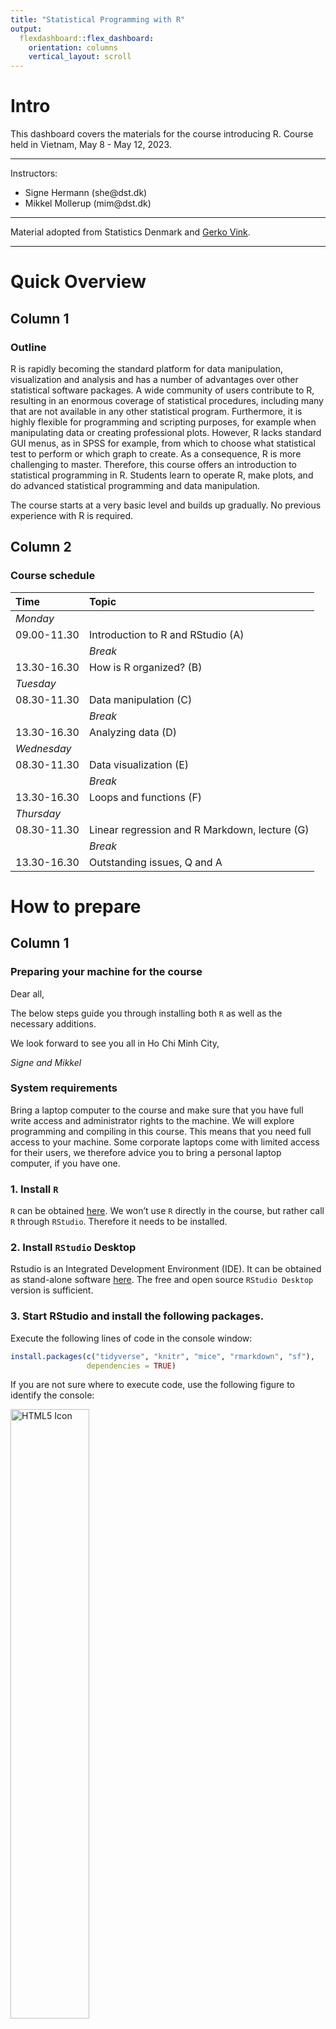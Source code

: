 ---
title: "Statistical Programming with R"
output: 
  flexdashboard::flex_dashboard:
    orientation: columns
    vertical_layout: scroll
---



<!-- ```{r setup, include=FALSE} -->
<!-- knitr::opts_chunk$set(echo = TRUE) -->
<!-- library(vembedr) -->

<!-- ``` -->



# Intro {.sidebar}

This dashboard covers the materials for the course introducing R. Course held in Vietnam, May 8 - May 12, 2023.

---

Instructors: 

 - Signe Hermann (she@dst.dk)
 - Mikkel Mollerup (mim@dst.dk)


---

Material adopted from Statistics Denmark and [Gerko Vink](https://github.com/gerkovink/R).


---
# Quick Overview

## Column 1

### Outline
R is rapidly becoming the standard platform for data manipulation, visualization and analysis and has a number of advantages over other statistical software packages. A wide community of users contribute to R, resulting in an enormous coverage of statistical procedures, including many that are not available in any other statistical program. Furthermore, it is highly flexible for programming and scripting purposes, for example when manipulating data or creating professional plots. However, R lacks standard GUI menus, as in SPSS for example, from which to choose what statistical test to perform or which graph to create. As a consequence, R is more challenging to master. Therefore, this course offers an introduction to statistical programming in R. Students learn to operate R, make plots, and do advanced statistical programming and data manipulation. 


The course starts at a very basic level and builds up gradually. No previous experience with R is required.

## Column 2

### Course schedule 

| Time        | Topic                                           |
|:------------|:------------------------------------------------|
| *Monday*    |                                                 |
| 09.00-11.30 | Introduction to R and RStudio (A)               |
|             | *Break*                                         |
| 13.30-16.30 | How is R organized? (B)                         |                 
| *Tuesday*   |                                                 |
| 08.30-11.30 | Data manipulation (C)                           |
|             | *Break*                                         |     
| 13.30-16.30 | Analyzing data (D)                              |
| *Wednesday*                                                   |
| 08.30-11.30 | Data visualization (E)                          |
|             | *Break*                                         |             
| 13.30-16.30 | Loops and functions (F)                         |
| *Thursday*  |                                                 |
| 08.30-11.30 | Linear regression and R Markdown, lecture (G)   |
|             | *Break*                                         |
| 13.30-16.30 | Outstanding issues, Q and A                     |


# How to prepare

## Column 1

### Preparing your machine for the course
Dear all, 

The below steps guide you through installing both `R` as well as the necessary additions.

We look forward to see you all in Ho Chi Minh City,  

*Signe and Mikkel*

### **System requirements**

Bring a laptop computer to the course and make sure that you have full write access and administrator rights to the machine. We will explore programming and compiling in this course. This means that you need full access to your machine. Some corporate laptops come with limited access for their users, we therefore advice you to bring a personal laptop computer, if you have one. 

### **1. Install `R`**
`R` can be obtained [here](https://cran.r-project.org). We won't use `R` directly in the course, but rather call `R` through `RStudio`. Therefore it needs to be installed. 

### **2. Install `RStudio` Desktop**

Rstudio is an Integrated Development Environment (IDE). It can be obtained as stand-alone software [here](https://www.posit.co/downloads/). The free and open source `RStudio Desktop` version is sufficient.

### **3. Start RStudio and install the following packages. **

Execute the following lines of code in the console window:

```{r eval=FALSE, echo = TRUE}
install.packages(c("tidyverse", "knitr", "mice", "rmarkdown", "sf"),
                 dependencies = TRUE)
```

<!-- ```{r eval=FALSE, echo = TRUE} -->
<!-- install.packages(c("ggplot2", "stats","tidyverse", "magrittr", "micemd", "jomo", "pan",  -->
<!--                  "lme4", "knitr", "rmarkdown", "plotly", "ggplot2", "shiny",  -->
<!--                  "devtools", "boot", "class", "car", "MASS", "ggplot2movies",  -->
<!--                  "ISLR", "DAAG", "mice", "mitml", "miceadds", "sf"),  -->
<!--                  dependencies = TRUE) -->
<!-- ``` -->


If you are not sure where to execute code, use the following figure to identify the console:


<left>
  <img src="console.png" alt="HTML5 Icon" width = 50%>
</left>

Just copy and paste the installation command and press the return key. When asked 

```{r eval = FALSE, echo = TRUE}
Do you want to install from sources the package which needs 
compilation? (Yes/no/cancel)
```

type `Yes` in the console and press the return key. 

# Monday

## Column 1

### Day 1's materials
We adapt the course as we go. To ensure that you work with the latest iteration of the course materials, we advice all course participants to access the materials online.

- Part A: Introduction
    - [Lecture A](Contents/Part_A/Lecture_A.html){target="_blank"}
    - [Practical A](Contents/Part_A/Practical_A_walkthrough.html){target="_blank"}
    - [`notebook.R`](Contents/Part_A/notebook.R){target="_blank"}
    - [`markdown.Rmd`](Contents/Part_A/markdown.Rmd){target="_blank"}
- Part B: How is `R` organized?
    - [Lecture B](Contents/Part_B/Lecture_B.html){target="_blank"}
    - [Practical B](Contents/Part_B/Practical_B.html){target="_blank"}
    - [Practical B with solutions](Contents/Part_B/Practical_B_walkthrough.html){target="_blank"}
    - [`boys.RData`](Contents/Part_B/boys.RData) data set

All lectures are in `html` format. Practicals are provided both as naked questions but also with ample explanations and solutions - choose according to your taste!

<!-- All lectures are in `html` format. Practicals are walkthrough files that guide you through the exercises. `Impractical` files contain the exercises, without walkthrough, explanations and solutions.  -->

## Column 2

### Useful references

- [The tidyverse style guide](https://style.tidyverse.org)

The above links are useful references that connect to today's materials. 

### About `rmarkdown`


<iframe src="https://player.vimeo.com/video/178485416?color=428bca&title=0&byline=0&portrait=0" data-external= "1"
height = "300" width="450" frameborder="0"> </iframe>

<br>
See also [this `R Markdown` cheat sheet](Contents/Part_A/rmarkdown_cheat_sheet.pdf).

# Tuesday

## Column 1

### Day 2's materials
We adapt the course as we go. To ensure that you work with the latest iteration of the course materials, we advice all course participants to access the materials online.

- Part C: Data manipulation
    - [Lecture C](Contents/Part_C/Lecture_C.html)
    - [Practical C](Contents/Part_C/Practical_C_webex.html)
- Part D: Analyzing data
    - [Lecture D](Contents/Part_D/Lecture_D.html)
    - [Practical D](Contents/Part_D/Practical_D.html)
    - [Practical D with solutions](Contents/Part_D/Practical_D_walkthrough.html)

All lectures are in `html` format. Practicals are provided both as naked questions but also with ample explanations and solutions - choose according to your taste!

## Column 2

### Useful references
<!-- - [The Google R style guide](https://google.github.io/styleguide/Rguide.xml) -->
- [`magrittr`](https://magrittr.tidyverse.org)
- [`R` for Data Science](http://r4ds.had.co.nz) - [Chapter 18 on pipes](http://r4ds.had.co.nz/pipes.html)
- [R-bloggers tutorial on pipes](https://www.r-bloggers.com/2017/12/pipes-in-r-tutorial-for-beginners/)
- [pipe tutorial on datacamp](https://www.datacamp.com/community/tutorials/pipe-r-tutorial)

The above links are useful references that connect to today's materials.

# Wednesday

## Column 1

### Day 3's materials
We adapt the course as we go. To ensure that you work with the latest iteration of the course materials, we advice all course participants to access the materials online.

- Part E: Data visualization
    - [Lecture E](Contents/Part_E/Lecture_E.html){target="_blank"}
    - [Practical E with base R](Contents/Part_E/Practical_E_webex.html){target="_blank"}
    - [Practical E with ggplot](Contents/Part_E/Practical_E_webex_ggplot.html){target="_blank"}
    - [`DK_map.shp`](Contents/Part_E/DK_map.shp), [`DK_map.shx`](Contents/Part_E/DK_map.shx), [`DK_map.dbf`](Contents/Part_E/DK_map.dbf) shapefiles for mapping data on Danish municipalities
- Part F: Loops and functions
    - [Lecture F](Contents/Part_F/Lecture_F.html){target="_blank"}
    - [Practical F](Contents/Part_F/Practical_F.html){target="_blank"}
    - [Practical F with solutions](Contents/Part_F/Practical_F_walkthrough.html){target="_blank"}
    
All lectures are in `html` format. Practicals are provided both as naked questions but also with ample explanations and solutions - choose according to your taste!

<!-- All lectures are in `html` format. Practicals are walkthrough files that guide you through the exercises. `Impractical` files contain the exercises, without walkthrough, explanations and solutions. -->

## Column 2

### Useful references

<!-- - [`magrittr`](https://magrittr.tidyverse.org) -->
<!-- - [`R` for Data Science](http://r4ds.had.co.nz) - [Chapter 18 on pipes](http://r4ds.had.co.nz/pipes.html) -->
- [The `ggplot2` reference page](https://ggplot2.tidyverse.org/reference/)

The above link details pretty much all you can do with package `ggplot2`.

- [Geocomputation with `R`](https://bookdown.org/robinlovelace/geocompr/)

The `sf` setup for `R` is relatively new, and a lot of material about spatial data in `R` uses the older `sp` setup. This book is an introduction to spatial data the `sf` way.


# Thursday

## Column 1

### Day 4's materials
We adapt the course as we go. To ensure that you work with the latest iteration of the course materials, we advice all course participants to access the materials online.

- Part G: Linear regression and R Markdown
    - [Linear Regression](Contents/Part_G/Linear_Regression.html){target="_blank"}
    - [Lecture G](Contents/Part_G/Lecture_G.html){target="_blank"}
    - [Practical G](Contents/Part_G/Practical_G_webex.html){target="_blank"}

All lectures are in `html` format. Practicals are provided both as naked questions but also with ample explanations and solutions - choose according to your taste!


## Column 2

### Useful references

- [Create awesome HTML tables with `knitr::kable` and `kableExtra`](https://cran.r-project.org/web/packages/kableExtra/vignettes/awesome_table_in_html.html)

- [R Markdown Cookbook](https://bookdown.org/yihui/rmarkdown-cookbook/)


# Misc

## column 1

### Miscellaneous

<!-- In the example we -->

<!-- - Read and write data in different formats -->
<!-- - Learn about file paths -->
<!-- - Learn to find and set working directory -->
<!-- - Make a two-way table -->
<!-- - Make a scatter plot in ggplot -->
<!-- - Draw a sample -->
<!-- - Make a scatter plot with regression line -->

<!-- Example code and data: -->

<!-- - [`Example_GSS.R`](Contents/Material/GSS/Example_GSS.R){target="_blank"}  R file! -->
<!-- - [`00_GHA_BASICINFO.dta`](Contents/Material/GSS/00_GHA_BASICINFO.dta){target="_blank"}  GSS Stata file -->
<!-- - [`01_GHA_EXPFOOD.dta`](Contents/Material/GSS/01_GHA_EXPFOOD.dta){target="_blank"} GSS Stata file -->
<!-- - [`glss7.csv`](Contents/Material/GSS/glss7.csv){target="_blank"} GSS csv file -->
<!-- - [`glss7.xlsx`](Contents/Material/GSS/glss7.xlsx){target="_blank"} GSS Excel file -->






# Further studies

## Column 1

### What to do after the course

The following references are currently available for free, either as pdfs or as extensive webpages (written with [RMarkdown](https://rmarkdown.rstudio.com/) and [bookdown](https://bookdown.org/)). They are all very useful and we highly recommend them. 

- [R for Data Science](https://r4ds.had.co.nz): written by Hadley Wickham and Garrett Grolemund this book relies almost exclusively on the [tidyverse](https://www.tidyverse.org/) approach to data analysis. Many highly effective tools will be right at your fingertips after reading this book and working through the many exercises.
- [Hands-On Programming with R](https://rstudio-education.github.io/hopr/): a great read by Garrett Grolemund emphasizing programming techniques with R. 
- [Advanced R](https://adv-r.hadley.nz/): You want to gain deeper knowledge of R and you wnat to learn from one of the most influential R contributors. This one is for you!
- [Introduction to Statistical Learning](http://faculty.marshall.usc.edu/gareth-james/ISL/): an introductory book on statistical learning, with applications in R. The R code is somewhat old-style and you might be able to find newer packages for the tasks, but ths is a solid read well worth the effort.
- [Data Analysis and Graphics Using R](http://www.pindex.com/uploads/post_docs/Maindonald%20Data%20Analysis%20and%20Graphics(PINDEX-DOC-6953).pdf): a detailed book that covers a lot about categorical data analysis and fitting `glm`s in `R`.
- [Happy Git and GitHub for the useR ](https://happygitwithr.com/index.html): a great introduction to version control using Git and GitHub together with RStudio. Written by Jenny Bryan in a very concise style. Highly recommended!

<!-- ## Column 2 -->

<!-- ### For fun -->
<!-- <blockquote class="twitter-tweet" data-lang="en"><p lang="en" dir="ltr">My wife asked me what machine learning is and I said: remember when we ordered the hot plate for the boat and amazon suggested buying all the equipment needed to make a full meth lab?</p>&mdash; (((Kane Baccigalupi))) (@rubyghetto) <a href="https://twitter.com/rubyghetto/status/1058220004301127680?ref_src=twsrc%5Etfw">November 2, 2018</a></blockquote> -->
<!-- <script async src="https://platform.twitter.com/widgets.js" charset="utf-8"></script> -->